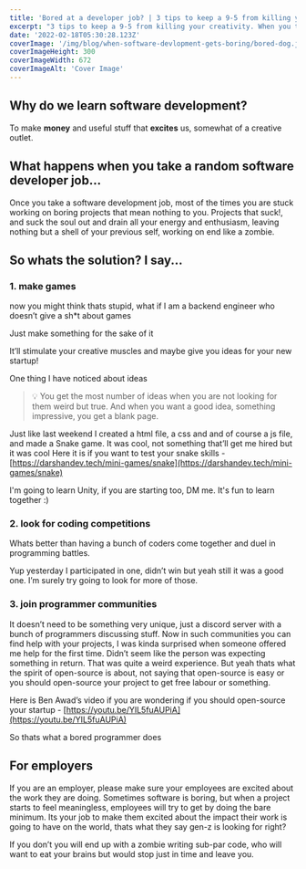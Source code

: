 ```yaml
---
title: 'Bored at a developer job? | 3 tips to keep a 9-5 from killing your creativity'
excerpt: "3 tips to keep a 9-5 from killing your creativity. When you take on a software development job, sometimes things get real boring. Let's discuss how to handle a bored software developer."
date: '2022-02-18T05:30:28.123Z'
coverImage: '/img/blog/when-software-devlopment-gets-boring/bored-dog.jpeg'
coverImageHeight: 300
coverImageWidth: 672
coverImageAlt: 'Cover Image'
---
```


## Why do we learn software development?

To make **money** and useful stuff that **excites** us, somewhat of a creative outlet.

## What happens when you take a random software developer job...

Once you take a software development job, most of the times you are stuck working on boring projects that mean nothing to you. Projects that suck!, and suck the soul out and drain all your energy and enthusiasm, leaving nothing but a shell of your previous self, working on end like a zombie.

## So whats the solution? I say...

### 1. make games
    
now you might think thats stupid, what if I am a backend engineer who doesn’t give a sh*t about games

Just make something for the sake of it

It’ll stimulate your creative muscles and maybe give you ideas for your new startup!

One thing I have noticed about ideas

>💡 You get the most number of ideas when you are not looking for them
> weird but true. And when you want a good idea, something impressive, you get a blank page.
    
    

Just like last weekend I created a html file, a css and and of course a js file, and made a Snake game. It was cool, not something that’ll get me hired but it was cool
Here it is if you want to test your snake skills - [https://darshandev.tech/mini-games/snake](https://darshandev.tech/mini-games/snake)

I'm going to learn Unity, if you are starting too, DM me. It's fun to learn together :)

### 2. look for coding competitions
    
Whats better than having a bunch of coders come together and duel in programming battles.

Yup yesterday I participated in one, didn’t win but yeah still it was a good one. I’m surely try going to look for more of those.
    
### 3. join programmer communities
    
It doesn’t need to be something very unique, just a discord server with a bunch of programmers discussing stuff.
Now in such communities you can find help with your projects, I was kinda surprised when someone offered me help for the first time. Didn’t seem like the person was expecting something in return. That was quite a weird experience.
But yeah thats what the spirit of open-source is about, not saying that open-source is easy or you should open-source your project to get free labour or something.

Here is Ben Awad’s video if you are wondering if you should open-source your startup - [https://youtu.be/YIL5fuAUPiA](https://youtu.be/YIL5fuAUPiA)


So thats what a bored programmer does

## For employers

If you are an employer, please make sure your employees are excited about the work they are doing. Sometimes software is boring, but when a project starts to feel meaningless, employees will try to get by doing the bare minimum.
Its your job to make them excited about the impact their work is going to have on the world, thats what they say gen-z is looking for right?

If you don’t you will end up with a zombie writing sub-par code, who will want to eat your brains but would stop just in time and leave you.